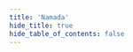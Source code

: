 ```yaml
---
title: 'Namada'
hide_title: true
hide_table_of_contents: false
---
```



<ChainLayout>
  <ChainHero
    name="Namada"
    iconUrl="img/namada-icon.svg"
    bgColor=""
    scope="mainnet"
    chainId="namada.5f5de2dd1b88cba30586420"
    nodeVersion="v1.0.0"
    token=""
    stakeUrl=""
    restakeUrl=""
    websiteUrl="https://namada.net/"
    githubUrl="https://github.com/anoma/namada"
    xUrl="https://twitter.com/namada"
    discordUrl="https://discord.com/invite/namada"
  />

  <ProductLinks
    appUrl=""
    appImageUrl="img/products/"
    explorerUrl=""
    faucetUrl=""
  />

  <ToolsGrid
    chainName="namada"
    scope="mainnet"
    showInstall={true}
    showUpgrade={false}
    showGenesis={false}
    showCli={true}
    showEndpoints={true}
    showStateSync={false}
    showSnapshot={false}
    showLivePeers={false}
    showSeed={false}
    showAddressBook={false}
    showExplorersList={false}
    showPublicEndpoints={false}
    showUsefulTools={false}
    showUpgradeWatcher={false}
  />

</ChainLayout>
